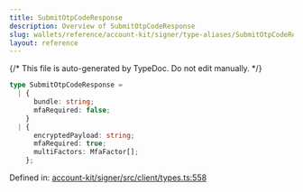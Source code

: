 ```yaml
---
title: SubmitOtpCodeResponse
description: Overview of SubmitOtpCodeResponse
slug: wallets/reference/account-kit/signer/type-aliases/SubmitOtpCodeResponse
layout: reference
---
```


{/* This file is auto-generated by TypeDoc. Do not edit manually. */}

```ts
type SubmitOtpCodeResponse =
  | {
      bundle: string;
      mfaRequired: false;
    }
  | {
      encryptedPayload: string;
      mfaRequired: true;
      multiFactors: MfaFactor[];
    };
```

Defined in: [account-kit/signer/src/client/types.ts:558](https://github.com/alchemyplatform/aa-sdk/blob/ad165355d980f9a16dd388088895bfc851df8656/account-kit/signer/src/client/types.ts#L558)

